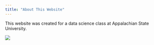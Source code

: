 ```yaml
---
title: "About This Website"
---
```


This website was created for a data science class at Appalachian State University.

![](19194.png)
